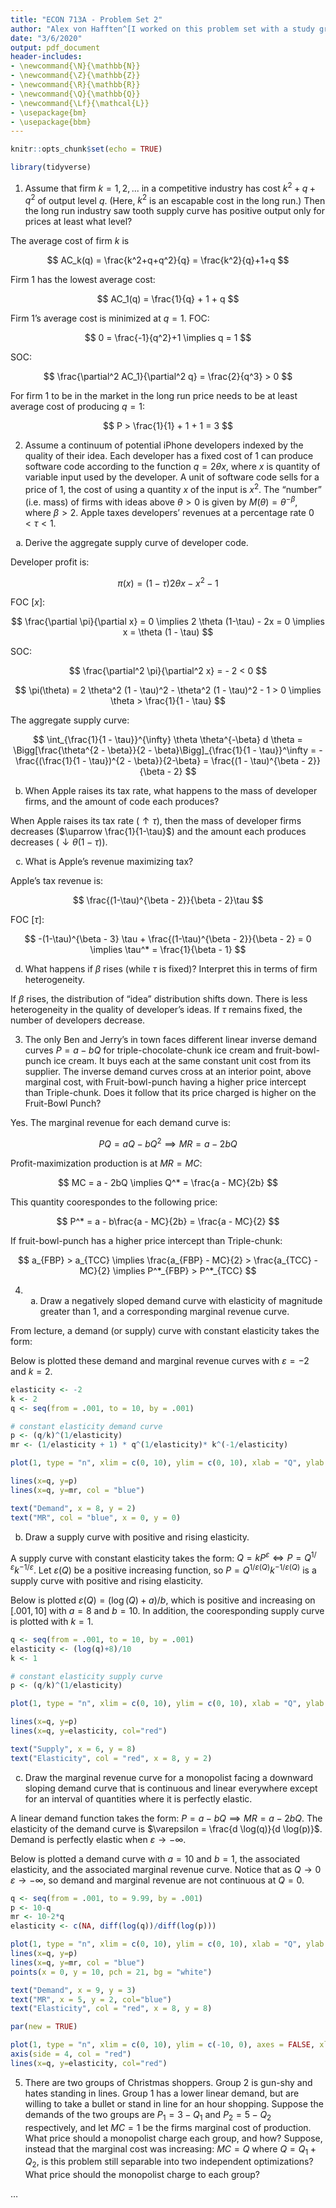 ```yaml
---
title: "ECON 713A - Problem Set 2"
author: "Alex von Hafften^[I worked on this problem set with a study group of Michael Nattinger, Andrew Smith, and Ryan Mather. I also discussed problems with Sarah Bass, Emily Case, Danny Edgel, and Katherine Kwok.]"
date: "3/6/2020"
output: pdf_document
header-includes:
- \newcommand{\N}{\mathbb{N}}
- \newcommand{\Z}{\mathbb{Z}}
- \newcommand{\R}{\mathbb{R}}
- \newcommand{\Q}{\mathbb{Q}}
- \newcommand{\Lf}{\mathcal{L}}
- \usepackage{bm}
- \usepackage{bbm}
---
```


```r
knitr::opts_chunk$set(echo = TRUE)

library(tidyverse)
```

1. Assume that firm $k= 1,2,...$ in a competitive industry has cost $k^2+q+q^2$ of output level $q$. (Here, $k^2$ is an escapable cost in the long run.) Then the long run industry saw tooth supply curve has positive output only for prices at least what level?

The average cost of firm $k$ is

$$
AC_k(q) = \frac{k^2+q+q^2}{q} = \frac{k^2}{q}+1+q 
$$

Firm 1 has the lowest average cost:

$$
AC_1(q) = \frac{1}{q} + 1 + q
$$

Firm 1's average cost is minimized at $q = 1$. FOC:

$$
0 = \frac{-1}{q^2}+1 \implies q = 1
$$

SOC:

$$
\frac{\partial^2 AC_1}{\partial^2 q} = \frac{2}{q^3} > 0
$$

For firm 1 to be in the market in the long run price needs to be at least average cost of producing $q=1$:

$$
P > \frac{1}{1} + 1 + 1 = 3
$$

\pagebreak

2. Assume a continuum of potential iPhone developers indexed by the quality of their idea. Each developer has a fixed cost of 1 can produce software code according to the function $q= 2\theta x$, where $x$ is quantity of variable input used by the developer. A unit of software code sells for a price of 1, the cost of using a quantity $x$ of the input is $x^2$. The "number" (i.e. mass) of firms with ideas above $\theta >0$ is given by $M(\theta) =\theta^{-\beta}$, where $\beta >2$. Apple taxes developers’ revenues at a percentage rate $0< \tau <1$.

(a) Derive the aggregate supply curve of developer code.

Developer profit is:

$$
\pi(x) = (1-\tau) 2 \theta x - x^2 - 1
$$

FOC [$x$]:

$$
\frac{\partial \pi}{\partial x} = 0 \implies 2 \theta (1-\tau) - 2x = 0 \implies x = \theta (1 - \tau)
$$

SOC:

$$
\frac{\partial^2 \pi}{\partial^2 x} = - 2 < 0
$$

$$
\pi(\theta) = 2 \theta^2 (1 - \tau)^2 - \theta^2 (1 - \tau)^2 - 1 > 0 \implies \theta > \frac{1}{1 - \tau}
$$

The aggregate supply curve:

$$
\int_{\frac{1}{1 - \tau}}^{\infty} \theta \theta^{-\beta} d \theta
= \Bigg[\frac{\theta^{2 - \beta}}{2 - \beta}\Bigg]_{\frac{1}{1 - \tau}}^\infty
= - \frac{(\frac{1}{1 - \tau})^{2 - \beta}}{2-\beta}
= \frac{(1 - \tau)^{\beta - 2}}{\beta - 2}
$$

(b) When Apple raises its tax rate, what happens to the mass of developer firms, and the amount of code each produces?

When Apple raises its tax rate ($\uparrow \tau$), then the mass of developer firms decreases ($\uparrow \frac{1}{1-\tau}$) and the amount each produces decreases ($\downarrow \theta(1-\tau)$).

(c) What is Apple's revenue maximizing tax?

Apple's tax revenue is:

$$
\frac{(1-\tau)^{\beta - 2}}{\beta - 2}\tau
$$

FOC [$\tau$]:

$$
-(1-\tau)^{\beta - 3} \tau + \frac{(1-\tau)^{\beta - 2}}{\beta - 2} = 0
\implies
\tau^* = \frac{1}{\beta - 1}
$$

(d) What happens if $\beta$ rises (while $\tau$ is fixed)? Interpret this in terms of firm heterogeneity.

If $\beta$ rises, the distribution of "idea" distribution shifts down.  There is less heterogeneity in the quality of developer's ideas.  If $\tau$ remains fixed, the number of developers decrease.

3. The only Ben and Jerry’s in town faces different linear inverse demand curves $P=a-bQ$ for triple-chocolate-chunk ice cream and fruit-bowl-punch ice cream. It buys each at the same constant unit cost from its supplier. The inverse demand curves cross at an interior point, above marginal cost, with Fruit-bowl-punch having a higher price intercept than Triple-chunk. Does it follow that its price charged is higher on the Fruit-Bowl Punch?

Yes.  The marginal revenue for each demand curve is:

$$
PQ = aQ-bQ^2 \implies MR = a - 2 bQ
$$

Profit-maximization production is at $MR = MC$:

$$
MC = a - 2bQ \implies Q^* = \frac{a - MC}{2b}
$$

This quantity coorespondes to the following price:

$$
P^* = a - b\frac{a - MC}{2b} = \frac{a - MC}{2}
$$

If fruit-bowl-punch has a higher price intercept than Triple-chunk:

$$
a_{FBP} > a_{TCC} \implies \frac{a_{FBP} - MC}{2} > \frac{a_{TCC} - MC}{2} \implies P^*_{FBP} > P^*_{TCC}
$$

\pagebreak

4. (a) Draw a negatively sloped demand curve with elasticity of magnitude greater than 1, and a corresponding marginal revenue curve.

From lecture, a demand (or supply) curve with constant elasticity takes the form: 

\begin{align*}
Q &= kP^\varepsilon \\
\implies P &= Q^{1/\varepsilon}k^{-1/\varepsilon} \\
\implies TR &=  PQ = Q^{1/\varepsilon + 1}k^{-1/\varepsilon} \\
\implies MR &= (1/\varepsilon + 1)Q^{1/\varepsilon}k^{-1/\varepsilon}
\end{align*}

Below is plotted these demand and marginal revenue curves with $\varepsilon = -2$ and $k = 2$.

```r
elasticity <- -2
k <- 2
q <- seq(from = .001, to = 10, by = .001)

# constant elasticity demand curve
p <- (q/k)^(1/elasticity)
mr <- (1/elasticity + 1) * q^(1/elasticity)* k^(-1/elasticity)

plot(1, type = "n", xlim = c(0, 10), ylim = c(0, 10), xlab = "Q", ylab = "P")

lines(x=q, y=p)
lines(x=q, y=mr, col = "blue")

text("Demand", x = 8, y = 2)
text("MR", col = "blue", x = 0, y = 0)
```

\pagebreak

(b) Draw a supply curve with positive and rising elasticity.

A supply curve with constant elasticity takes the form: $Q = kP^\varepsilon \iff P = Q^{1/\varepsilon}k^{-1/\varepsilon}$.  Let $\varepsilon(Q)$ be a positive increasing function, so $P = Q^{1/\varepsilon(Q)}k^{-1/\varepsilon(Q)}$ is a supply curve with positive and rising elasticity.

Below is plotted $\varepsilon(Q) = (\log(Q)+a)/b$, which is positive and increasing on $[.001, 10]$ with $a = 8$ and $b=10$.  In addition, the cooresponding supply curve is plotted with $k = 1$.

```r
q <- seq(from = .001, to = 10, by = .001)
elasticity <- (log(q)+8)/10
k <- 1

# constant elasticity supply curve
p <- (q/k)^(1/elasticity)

plot(1, type = "n", xlim = c(0, 10), ylim = c(0, 10), xlab = "Q", ylab = "P and Elasticity")

lines(x=q, y=p)
lines(x=q, y=elasticity, col="red")

text("Supply", x = 6, y = 8)
text("Elasticity", col = "red", x = 8, y = 2)
```

\pagebreak

(c) Draw the marginal revenue curve for a monopolist facing a downward sloping demand curve that is continuous and linear everywhere except for an interval of quantities where it is perfectly elastic.

A linear demand function takes the form: $P = a - bQ \implies MR = a - 2bQ$.  The elasticity of the demand curve is $\varepsilon = \frac{d \log(q)}{d \log(p)}$.  Demand is perfectly elastic when $\varepsilon \to -\infty$.

Below is plotted a demand curve with $a = 10$ and $b = 1$, the associated elasticity, and the associated marginal revenue curve.  Notice that as $Q \to 0$ $\varepsilon \to -\infty$, so demand and marginal revenue are not continuous at $Q = 0$.

```r
q <- seq(from = .001, to = 9.99, by = .001)
p <- 10-q
mr <- 10-2*q
elasticity <- c(NA, diff(log(q))/diff(log(p)))

plot(1, type = "n", xlim = c(0, 10), ylim = c(0, 10), xlab = "Q", ylab = "P")
lines(x=q, y=p)
lines(x=q, y=mr, col = "blue")
points(x = 0, y = 10, pch = 21, bg = "white")

text("Demand", x = 9, y = 3)
text("MR", x = 5, y = 2, col="blue")
text("Elasticity", col = "red", x = 8, y = 8)

par(new = TRUE)

plot(1, type = "n", xlim = c(0, 10), ylim = c(-10, 0), axes = FALSE, xlab = "", ylab = "")
axis(side = 4, col = "red")
lines(x=q, y=elasticity, col="red")

```

\pagebreak

5. There are two groups of Christmas shoppers. Group 2 is gun-shy and hates standing in lines. Group 1 has a lower linear demand, but are willing to take a bullet or stand in line for an hour shopping. Suppose the demands of the two groups are $P_1 = 3 - Q_1$ and $P_2 = 5 - Q_2$ respectively, and let $MC = 1$ be the firms marginal cost of production. What price should a monopolist charge each group, and how? Suppose, instead that the marginal cost was increasing: $MC = Q$ where $Q = Q_1 + Q_2$, is this problem still separable into two independent optimizations? What price should the monopolist charge to each group?

...